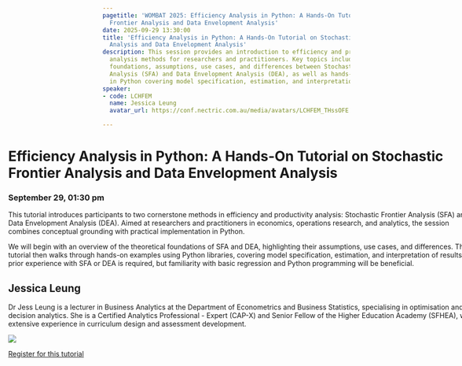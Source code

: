 ```yaml
---
pagetitle: 'WOMBAT 2025: Efficiency Analysis in Python: A Hands-On Tutorial on Stochastic
  Frontier Analysis and Data Envelopment Analysis'
date: 2025-09-29 13:30:00
title: 'Efficiency Analysis in Python: A Hands-On Tutorial on Stochastic Frontier
  Analysis and Data Envelopment Analysis'
description: This session provides an introduction to efficiency and productivity
  analysis methods for researchers and practitioners. Key topics include the theoretical
  foundations, assumptions, use cases, and differences between Stochastic Frontier
  Analysis (SFA) and Data Envelopment Analysis (DEA), as well as hands-on examples
  in Python covering model specification, estimation, and interpretation.
speaker:
- code: LCHFEM
  name: Jessica Leung
  avatar_url: https://conf.nectric.com.au/media/avatars/LCHFEM_THssOFE.jpeg

---
```


:::::: {.grid style="width: 100vw;  transform: translateX(-20%);"}
::: {#sponsors_banner .g-col-12 .title}
# Efficiency Analysis in Python: A Hands-On Tutorial on Stochastic Frontier Analysis and Data Envelopment Analysis

### September 29, 01:30 pm
:::

::: {.g-col-12 .full_text_block}

This tutorial introduces participants to two cornerstone methods in efficiency and productivity analysis: Stochastic Frontier Analysis (SFA) and Data Envelopment Analysis (DEA). Aimed at researchers and practitioners in economics, operations research, and analytics, the session combines conceptual grounding with practical implementation in Python.

We will begin with an overview of the theoretical foundations of SFA and DEA, highlighting their assumptions, use cases, and differences. The tutorial then walks through hands-on examples using Python libraries, covering model specification, estimation, and interpretation of results. No prior experience with SFA or DEA is required, but familiarity with basic regression and Python programming will be beneficial.

::: speaker
## Jessica Leung

Dr Jess Leung is a lecturer in Business Analytics at the Department of Econometrics and Business Statistics, specialising in optimisation and decision analytics. She is a Certified Analytics Professional - Expert (CAP-X) and Senior Fellow of the Higher Education Academy (SFHEA), with extensive experience in curriculum design and assessment development.

![](https://conf.nectric.com.au/media/avatars/LCHFEM_THssOFE.jpeg)
:::


::: register-btn
[Register for this tutorial](/participation/register.html)
:::

:::

<div>

</div>
::::::
